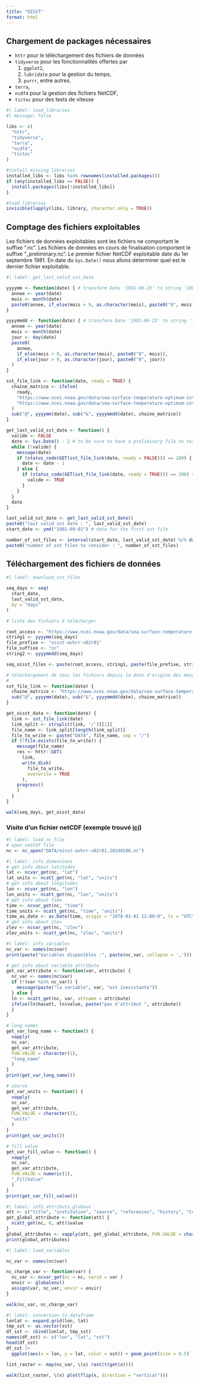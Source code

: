---
title: "OISST"
format: html
---

## Chargement de packages nécessaires

- `httr` pour le téléchargement des fichiers de données
- `tidyverse` pour les fonctionnalités offertes par 
  1. `ggplot2`, 
  2. `lubridate` pour la gestion du temps,
  3. `purrr`, entre autres.
- `terra`,
- `ncdf4` pour la gestion des fichiers NetCDF,
- `tictoc` pour des tests de vitesse

```{r}
#| label: load_libraries
#| message: false

libs <- c(
  "httr",
  "tidyverse",
  "terra",
  "ncdf4",
  "tictoc"
)

#install missing libraries
installed_libs <- libs %in% rownames(installed.packages())
if (any(installed_libs == FALSE)) {
  install.packages(libs[!installed_libs])
}

#load libraries
invisible(lapply(libs, library, character.only = TRUE))

```

## Comptage des fichiers exploitables 

Les fichiers de données exploitables sont les fichiers ne comportant le suffixe ".nc".
Les fichiers de données en cours de finalisation comportent le suffixe "_preliminary.nc".
Le premier fichier NetCDF exploitable date du 1er septembre 1981.
En date du `Sys.Date()` nous allons déterminer quel est le dernier fichier exploitable.


```{r}
#| label: get_last_valid_sst_date

yyyymm <- function(date) { # transform Date '1981-06-25' to string '198106' 
  annee <- year(date)
  mois <- month(date)
  paste0(annee, if_else(mois > 9, as.character(mois), paste0("0", mois)))
}

yyyymmdd <- function(date) { # transform Date '1981-06-25' to string '19810625'
  annee <- year(date)
  mois <- month(date)
  jour <- day(date)
  paste0(
    annee,
    if_else(mois > 9, as.character(mois), paste0("0", mois)),
    if_else(jour > 9, as.character(jour), paste0("0", jour))
  )
}

sst_file_link <- function(date, ready = TRUE) {
  chaine_matrice <- ifelse(
    ready, 
    "https://www.ncei.noaa.gov/data/sea-surface-temperature-optimum-interpolation/v2.1/access/avhrr/@/oisst-avhrr-v02r01.&.nc",
    "https://www.ncei.noaa.gov/data/sea-surface-temperature-optimum-interpolation/v2.1/access/avhrr/@/oisst-avhrr-v02r01.&_preliminary.nc"
  )
  sub("@", yyyymm(date), sub("&", yyyymmdd(date), chaine_matrice))
}

get_last_valid_sst_date <- function() {
  valide <- FALSE
  date <- Sys.Date() - 2 # to be sure to have a preliminary file to test
  while (!valide) {
    message(date)
    if (status_code(GET(sst_file_link(date, ready = FALSE))) == 200) {
      date <- date - 1
    } else {
      if (status_code(GET(sst_file_link(date, ready = TRUE))) == 200) {
        valide <- TRUE
      }
    }
  }
  date
}

last_valid_sst_date <- get_last_valid_sst_date()
paste0("last valid sst date : ", last_valid_sst_date)
start_date <- ymd("1981-09-01") # date for the first sst file

number_of_sst_files <- interval(start_date, last_valid_sst_date) %/% days(1) + 1
paste0("number of sst files to consider : ", number_of_sst_files)

```

## Téléchargement des fichiers de données

```{r}
#| label: download_sst_files

seq_days <- seq(
  start_date,
  last_valid_sst_date,
  by = "days"
)

# liste des fichiers à télécharger

root_access <- "https://www.ncei.noaa.gov/data/sea-surface-temperature-optimum-interpolation/v2.1/access/avhrr"
string1 <- yyyymm(seq_days)
file_prefixe <- "oisst-avhrr-v02r01"
file_suffixe <- "nc"
string2 <- yyyymmdd(seq_days)

seq_oisst_files <- paste(root_access, string1, paste(file_prefixe, string2, file_suffixe, sep = "."), sep = "/")

# téléchargement de tous les fichiers depuis la date d'origine des mesures
# 
sst_file_link <- function(date) {
  chaine_matrice <- "https://www.ncei.noaa.gov/data/sea-surface-temperature-optimum-interpolation/v2.1/access/avhrr/@/oisst-avhrr-v02r01.&.nc"
  sub("@", yyyymm(date), sub("&", yyyymmdd(date), chaine_matrice))
}

get_oisst_data <- function(date) {
  link <- sst_file_link(date)
  link_split <- strsplit(link, '/')[[1]]
  file_name <- link_split[length(link_split)]
  file_to_write <- paste("DATA", file_name, sep = "/")
  if (!file.exists(file_to_write)) {
    message(file_name)
    res <- httr::GET(
      link,
      write_disk(
        file_to_write,
        overwrite = TRUE
      ),
    progress()
    )
  }
}

walk(seq_days, get_oisst_data)

```

### Visite d'un fichier netCDF (exemple trouvé [ici](https://pjbartlein.github.io/REarthSysSci/netCDF.html))

```{r}
#| label: load_nc_file
# open netCDF file
nc <- nc_open("DATA/oisst-avhrr-v02r01.20240106.nc")
```

```{r}
#| label: info_dimensions
# get info about latitudes
lat <- ncvar_get(nc, "lat")
lat_units <- ncatt_get(nc, "lat", "units")
# get info about longitudes
lon <- ncvar_get(nc, "lon")
lon_units <- ncatt_get(nc, "lon", "units")
# get info about time
time <- ncvar_get(nc, "time")
time_units <- ncatt_get(nc, "time", "units")
time_as_date <- as.Date(time, origin = "1978-01-01 12:00:0", tz = "UTC")
# get info about zlev
zlev <- ncvar_get(nc, "zlev")
zlev_units <- ncatt_get(nc, "zlev", "units")
```


```{r}
#| label: info_variables
nc_var <- names(nc$var)
print(paste("Variables disponibles :", paste(nc_var, collapse = ',')))

# get info about variable attribute
get_var_attribute <- function(var, attribute) {
  nc_var <- names(nc$var)
  if (!(var %in% nc_var)) {
    message(paste("la variable", var, "est inexistante"))
  } else {
  ln <- ncatt_get(nc, var, attname = attribute)
  ifelse(ln$hasatt, ln$value, paste("pas d'attribut ", attribute))
  }
}

# long names
get_var_long_name <- function() {
  vapply(
  nc_var, 
  get_var_attribute, 
  FUN.VALUE = character(1), 
  "long_name"
  )
}
print(get_var_long_name())

# source
get_var_units <- function() {
  vapply(
  nc_var, 
  get_var_attribute, 
  FUN.VALUE = character(1), 
  "units"
  )
}
print(get_var_units())

# fill value
get_var_fill_value <- function() {
  vapply(
  nc_var, 
  get_var_attribute, 
  FUN.VALUE = numeric(1), 
  "_FillValue"
  )
}
print(get_var_fill_value())

```

```{r}
#| label: info_attributs_globaux
att <- c("title", "institution", "source", "references", "history", "Conventions") 
get_global_attribute <- function(att) {
  ncatt_get(nc, 0, att)$value
}
global_attributes <- vapply(att, get_global_attribute, FUN.VALUE = character(1))
print(global_attributes)

```

```{r}
#| label: load_variables

nc_var <- names(nc$var)

nc_charge_var <- function(var) {
  nc_var <- ncvar_get(nc = nc, varid = var )
  envir <- globalenv()
  assign(var, nc_var, envir = envir)
}

walk(nc_var, nc_charge_var)

```



```{r}
#| label: conversion_to_dataframe
lonlat <- expand.grid(lon, lat)
tmp_sst <- as.vector(sst)
df_sst <- cbind(lonlat, tmp_sst)
names(df_sst) <- c("lon", "lat", "sst")
head(df_sst)
df_sst |> 
  ggplot(aes(x = lon, y = lat, color = sst)) + geom_point(size = 0.5)
```


```{r}
list_raster <- map(nc_var, \(x) rast(t(get(x))))
```

```{r}
walk(list_raster, \(x) plot(flip(x, direction = "vertical")))
```
